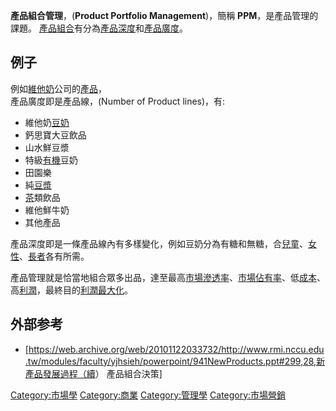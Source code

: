 '''產品組合管理'''，('''Product Portfolio Management''')，簡稱 '''PPM'''，是產品管理的課題。 [[產品組合|產品組合]]有分為[[產品深度|產品深度]]和[[產品廣度|產品廣度]]。 

==例子==
例如[[維他奶|維他奶]]公司的[[產品|產品]]，<BR>
產品廣度即是產品線，(Number of Product lines)，有:
* 維他奶[[豆奶|豆奶]]
* 鈣思寶大豆飲品 
* 山水鮮豆漿 
* 特級[[有機|有機]]豆奶
* 田園樂 
* 純[[豆漿|豆漿]] 
* [[茶|茶]]類飲品 
* 維他鮮牛奶 
* 其他產品

產品深度即是一條產品線內有多樣變化，例如豆奶分為有糖和無糖，合[[兒童|兒童]]、[[女性|女性]]、[[長者|長者]]各有所需。

產品管理就是恰當地組合眾多出品，達至最高[[市場滲透率|市場滲透率]]、[[市場佔有率|市場佔有率]]、低[[成本|成本]]、高[[利潤|利潤]]，最終目的[[利潤最大化|利潤最大化]]。

==外部参考==
* [https://web.archive.org/web/20101122033732/http://www.rmi.nccu.edu.tw/modules/faculty/yjhsieh/powerpoint/941NewProducts.ppt#299,28,新產品發展過程（續） 產品組合決策]
{{Marketing-stub}}

[[Category:市場學|Category:市場學]]
[[Category:商業|Category:商業]]
[[Category:管理學|Category:管理學]]
[[Category:市場營銷|Category:市場營銷]]